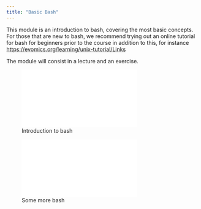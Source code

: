 ```yaml
---
title: "Basic Bash"
---
```


This module is an introduction to bash, covering the most basic concepts. For those that are new to bash, we recommend trying out an online tutorial for bash for beginners prior to the course in addition to this, for instance [https://evomics.org/learning/unix-tutorial/Links](https://evomics.org/learning/unix-tutorial/)

The module will consist in a lecture and an exercise.

![Introduction to bash](pdfs/Intro_to_bash.pdf)

![Some more bash](pdfs/Some_more_bash.pdf)
